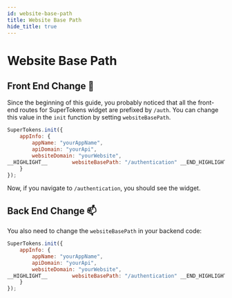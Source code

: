 ```yaml
---
id: website-base-path
title: Website Base Path
hide_title: true
---
```


# Website Base Path
## Front End Change 🚪

Since the beginning of this guide, you probably noticed that all the front-end routes for SuperTokens widget are prefixed by `/auth`. You can change this value in the `init` function by setting `websiteBasePath`.

<!--DOCUSAURUS_CODE_TABS-->
```js
SuperTokens.init({
    appInfo: {
        appName: "yourAppName",
        apiDomain: "yourApi",
        websiteDomain: "yourWebsite",
__HIGHLIGHT__        websiteBasePath: "/authentication" __END_HIGHLIGHT__
    }
});
```
<!--END_DOCUSAURUS_CODE_TABS-->

Now, if you navigate to `/authentication`, you should see the widget.


## Back End Change 📫

You also need to change the `websiteBasePath` in your backend code:

<!--DOCUSAURUS_CODE_TABS-->
```js
SuperTokens.init({
    appInfo: {
        appName: "yourAppName",
        apiDomain: "yourApi",
        websiteDomain: "yourWebsite",
__HIGHLIGHT__        websiteBasePath: "/authentication" __END_HIGHLIGHT__
    }
});
```
<!--END_DOCUSAURUS_CODE_TABS-->